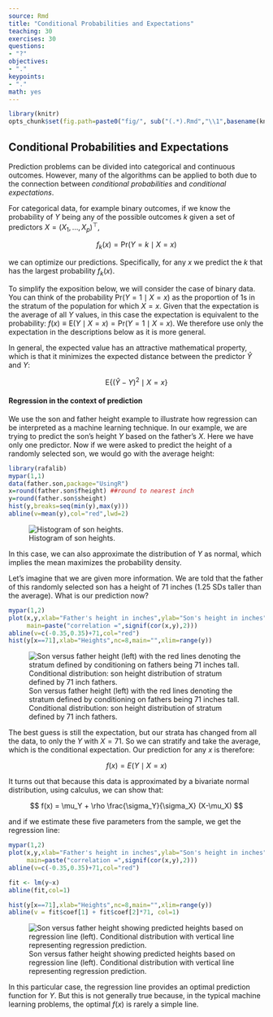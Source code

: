 ```yaml
---
source: Rmd
title: "Conditional Probabilities and Expectations"
teaching: 30
exercises: 30
questions:
- "?"
objectives:
- "."
keypoints:
- "."
math: yes
---
```


```r
library(knitr)
opts_chunk$set(fig.path=paste0("fig/", sub("(.*).Rmd","\\1",basename(knitr:::knit_concord$get('infile'))), "-"))
```

## Conditional Probabilities and Expectations

Prediction problems can be divided into categorical and continuous outcomes. However, many of the algorithms can be applied to both due to the connection between _conditional probabilities_ and _conditional expectations_. 

For categorical data, for example binary outcomes, if we know the probability of $Y$ being any of the possible outcomes $k$ given a  set of predictors $X=(X_1,\dots,X_p)^\top$, 

$$
f_k(x) = \mbox{Pr}(Y=k \mid X=x)
$$

we can optimize our predictions. Specifically, for any $x$ we predict the $k$ that has the largest probability $f_k(x)$. 

To simplify the exposition below, we will consider the case of binary data. You can think of the probability $\mbox{Pr}(Y=1 \mid X=x)$ as the proportion of 1s in the stratum of the population for which $X=x$. Given that the expectation is the average of all $Y$ values, in this case the expectation is equivalent to the probability: $f(x) \equiv \mbox{E}(Y \mid X=x)=\mbox{Pr}(Y=1 \mid X=x)$. We therefore use only the expectation in the descriptions below as it is more general.

In general, the expected value has an attractive mathematical property, which is that it minimizes the expected distance between the predictor $\hat{Y}$ and $Y$: 

$$
\mbox{E}\{ (\hat{Y} - Y)^2  \mid  X=x \}
$$ 


#### Regression in the context of prediction

<a name="regression"></a>

We use the son and father height example to illustrate how regression can be interpreted as a machine learning technique. In our example, we are trying to predict the son's height $Y$ based on the father's $X$. Here we have only one predictor. Now if we were asked to predict the height of a randomly selected son, we would go with the average height:


```r
library(rafalib)
mypar(1,1)
data(father.son,package="UsingR")
x=round(father.son$fheight) ##round to nearest inch
y=round(father.son$sheight)
hist(y,breaks=seq(min(y),max(y)))
abline(v=mean(y),col="red",lwd=2)
```

![Histogram of son heights.](../fig/03-conditional-probabilities-expectations-height_hist-1.png)

In this case, we can also approximate the distribution of $Y$ as normal, which implies the mean maximizes the probability density. 

Let's imagine that we are given more information. We are told that the father of this randomly selected son has a height of 71 inches (1.25 SDs taller than the average). What is our prediction now? 


```r
mypar(1,2)
plot(x,y,xlab="Father's height in inches",ylab="Son's height in inches",
     main=paste("correlation =",signif(cor(x,y),2)))
abline(v=c(-0.35,0.35)+71,col="red")
hist(y[x==71],xlab="Heights",nc=8,main="",xlim=range(y))
```

![Son versus father height (left) with the red lines denoting the stratum defined by conditioning on fathers being 71 inches tall. Conditional distribution: son height distribution of stratum defined by 71 inch fathers.](../fig/03-conditional-probabilities-expectations-conditional_distribution-1.png)

The best guess is still the expectation, but our strata has changed from all the data, to only the $Y$ with $X=71$. So we can stratify and take the average, which is the conditional expectation. Our prediction for any $x$ is therefore:

$$
f(x) = E(Y \mid X=x)
$$

It turns out that because this data is approximated by a bivariate normal distribution, using calculus, we can show that: 

$$
f(x) = \mu_Y + \rho \frac{\sigma_Y}{\sigma_X} (X-\mu_X)
$$

and if we estimate these five parameters from the sample, we get the regression line:

```r
mypar(1,2)
plot(x,y,xlab="Father's height in inches",ylab="Son's height in inches",
     main=paste("correlation =",signif(cor(x,y),2)))
abline(v=c(-0.35,0.35)+71,col="red")

fit <- lm(y~x)
abline(fit,col=1)

hist(y[x==71],xlab="Heights",nc=8,main="",xlim=range(y))
abline(v = fit$coef[1] + fit$coef[2]*71, col=1)
```

![Son versus father height showing predicted heights based on regression line (left). Conditional distribution with vertical line representing regression prediction.](../fig/03-conditional-probabilities-expectations-regression-1.png)

In this particular case, the regression line provides an optimal prediction function for $Y$. But this is not generally true because, in the typical machine learning problems, the optimal $f(x)$ is rarely a simple line.
